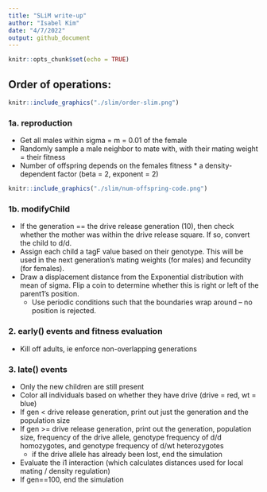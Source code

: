 ```yaml
---
title: "SLiM write-up"
author: "Isabel Kim"
date: "4/7/2022"
output: github_document
---
```


```r
knitr::opts_chunk$set(echo = TRUE)
```

## Order of operations:
```r
knitr::include_graphics("./slim/order-slim.png")
```

### 1a. reproduction

* Get all males within sigma = m = 0.01 of the female
* Randomly sample a male neighbor to mate with, with their mating weight = their fitness
* Number of offspring depends on the females fitness * a density-dependent factor (beta = 2, exponent = 2)
```r
knitr::include_graphics("./slim/num-offspring-code.png")
```


### 1b. modifyChild

* If the generation == the drive release generation (10), then check whether the mother was within the drive release square. If so, convert the child to d/d.
* Assign each child a tagF value based on their genotype. This will be used in the next generation's mating weights (for males) and fecundity (for females).
* Draw a displacement distance from the Exponential distribution with mean of sigma. Flip a coin to determine whether this is right or left of the parent1's position.
  + Use periodic conditions such that the boundaries wrap around -- no position is rejected.

### 2. early() events and fitness evaluation

* Kill off adults, ie enforce non-overlapping generations

### 3. late() events

* Only the new children are still present
* Color all individuals based on whether they have drive (drive = red, wt = blue)
* If gen < drive release generation, print out just the generation and the population size
* If gen >= drive release generation, print out the generation, population size, frequency of the drive allele, genotype frequency of d/d homozygotes, and genotype frequency of d/wt heterozygotes
  + if the drive allele has already been lost, end the simulation
* Evaluate the i1 interaction (which calculates distances used for local mating / density regulation)
* If gen==100, end the simulation
